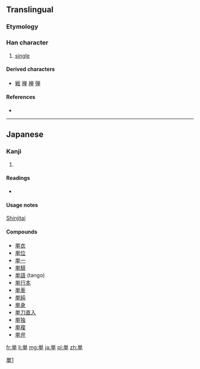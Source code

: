 {{also|單|单}}
==Translingual==
{{ja-forms|単|[[单]]|[[單]]}}

===Etymology===
{{Han simp|單}}

===Han character===
{{Han char|rn=24|rad=十|as=07|sn=9|four=|canj=火田十 (FWJ)}}

# [[single]]

====Derived characters====
* [[戦]] [[禅]] [[褝]] [[弾]]

====References====
* {{Han ref|kx=0157.051|dkj=02752|dj=0360.020|hdz=10047.031|uh=5358|ud=21336}}

----

==Japanese==

===Kanji===
{{ja-kanji|grade=4|rs=十07}}

# {{defn|Japanese|sort=十07}}

====Readings====
* {{ja-readings|on=[[たん]] (tan)|kun=[[ひとえ]] (hitoe)}}

====Usage notes====
[[shinjitai|Shinjitai]]

====Compounds====
* [[単衣]]
* [[単位]]
* [[単一]]
* [[単騎]]
* [[単語]] (tango)
* [[単行本]]
* [[単車]]
* [[単純]]
* [[単身]]
* [[単刀直入]]
* [[単独]]
* [[単複]]
* [[単弁]]

[[Category:CJKV characters simplified differently in Japan and China|單1]]

[[fr:単]]
[[li:単]]
[[mg:単]]
[[ja:単]]
[[pl:単]]
[[zh:単]]